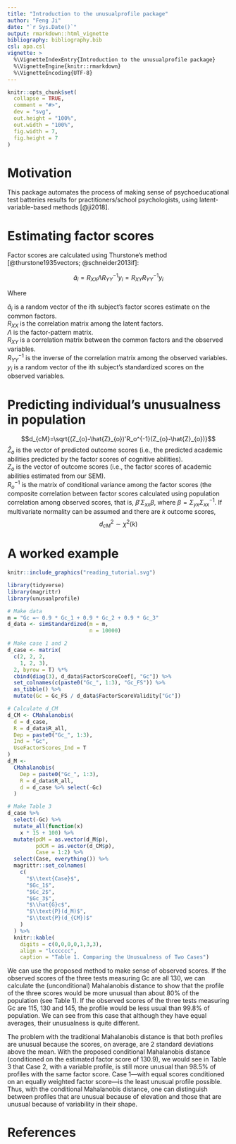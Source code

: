 ```yaml
---
title: "Introduction to the unusualprofile package"
author: "Feng Ji"
date: "`r Sys.Date()`"
output: rmarkdown::html_vignette
bibliography: bibliography.bib
csl: apa.csl
vignette: >
  %\VignetteIndexEntry{Introduction to the unusualprofile package}
  %\VignetteEngine{knitr::rmarkdown}
  %\VignetteEncoding{UTF-8}
---
```


```r
knitr::opts_chunk$set(
  collapse = TRUE,
  comment = "#>",
  dev = "svg",
  out.height = "100%",
  out.width = "100%",
  fig.width = 7,
  fig.height = 7
)
```

# Motivation

This package automates the process of making sense of psychoeducational test batteries results for practitioners/school psychologists, using latent-variable-based methods [@ji2018].

# Estimating factor scores

Factor scores are calculated using Thurstone's method [@thurstone1935vectors; @schneider2013if]:

$$\hat{a}_{i}= R_{XX}\Lambda R_{YY}^{-1}y_{i}=R_{XY}R_{YY}^{-1}y_{i}$$

Where

$\hat{a}_{i}$ is a random vector of the ith subject’s factor scores estimate on the common factors.  
$R_{XX}$ is the correlation matrix among the latent factors.  
$\Lambda$ is the factor-pattern matrix.  
$R_{XY}$ is a correlation matrix between the common factors and the observed	variables.  
$R_{YY}^{-1}$ is the inverse of the correlation matrix among the observed variables.  
$y_{i}$ is a random vector of the ith subject’s standardized scores on the observed variables.

# Predicting individual's unusualness in population 

$$d_{cM}=\sqrt{(Z_{o}-\hat{Z}_{o})'R_o^{-1}(Z_{o}-\hat{Z}_{o})}$$
$\hat{Z}_{o}$ is the vector of predicted outcome scores (i.e., the predicted academic abilities predicted by the
factor scores of cognitive abilities).  
$Z_{o}$ is the vector of outcome scores (i.e., the factor scores of academic abilities estimated from our
SEM).  
$R_o^{-1}$ is the matrix of conditional variance among the factor scores (the composite correlation
between factor scores calculated using population correlation among observed scores, that is, $\beta'\Sigma_{xx}\beta$,
where $\beta=\Sigma_{yx}\Sigma_{xx}^{-1}$. If multivariate normality can be assumed and there are $k$ outcome scores,  
$$d_{cM}^{2} \sim\chi^{2}(k)$$  

# A worked example

```r
knitr::include_graphics("reading_tutorial.svg")
```

```r
library(tidyverse)
library(magrittr)
library(unusualprofile)

# Make data
m = "Gc =~ 0.9 * Gc_1 + 0.9 * Gc_2 + 0.9 * Gc_3"
d_data <- simStandardized(m = m,
                          n = 10000)

# Make case 1 and 2
d_case <- matrix(
  c(2, 2, 2,
    1, 2, 3), 
  2, byrow = T) %*%
  cbind(diag(3), d_data$FactorScoreCoef[, "Gc"]) %>%
  set_colnames(c(paste0("Gc_", 1:3), "Gc_FS")) %>%
  as_tibble() %>%
  mutate(Gc = Gc_FS / d_data$FactorScoreValidity["Gc"])

# Calculate d_CM
d_CM <- CMahalanobis(
  d = d_case,
  R = d_data$R_all,
  Dep = paste0("Gc_", 1:3),
  Ind = "Gc",
  UseFactorScores_Ind = T
)
d_M <-
  CMahalanobis(
    Dep = paste0("Gc_", 1:3),
    R = d_data$R_all,
    d = d_case %>% select(-Gc)
  )

# Make Table 3
d_case %>%
  select(-Gc) %>%
  mutate_all(function(x)
    x * 15 + 100) %>%
  mutate(pdM = as.vector(d_M$p),
         pdCM = as.vector(d_CM$p),
         Case = 1:2) %>%
  select(Case, everything()) %>%
  magrittr::set_colnames(
    c(
      "$\\text{Case}$",
      "$Gc_1$",
      "$Gc_2$",
      "$Gc_3$",
      "$\\hat{G}c$",
      "$\\text{P}(d_M)$",
      "$\\text{P}(d_{CM})$"
    )
  ) %>%
  knitr::kable(
    digits = c(0,0,0,0,1,3,3), 
    align = "lcccccc", 
    caption = "Table 1. Comparing the Unusualness of Two Cases")
```




We can use the proposed method to make sense of observed scores. If the observed scores of the three tests measuring Gc are all 130, we can calculate the (unconditional) Mahalanobis distance to show that the profile of the three scores would be more unusual than about 80% of the population (see Table 1). If the observed scores of the three tests measuring Gc are 115, 130 and 145, the profile would be less usual than 99.8% of population. We can see from this case that although they have equal averages, their unusualness is quite different. 

The problem with the traditional Mahalanobis distance is that both profiles are unusual because the scores, on average, are 2 standard deviations above the mean. With the proposed conditional Mahalanobis distance (conditioned on the estimated factor score of 130.9), we would see in Table 3 that Case 2, with a variable profile, is still more unusual than 98.5% of profiles with the same factor score. Case 1---with equal scores conditioned on an equally weighted factor score---is the least unusual profile possible.  Thus, with the conditional Mahalanobis distance, one can distinguish between profiles that are unusual because of elevation and those that are unusual because of variability in their shape.

# References

